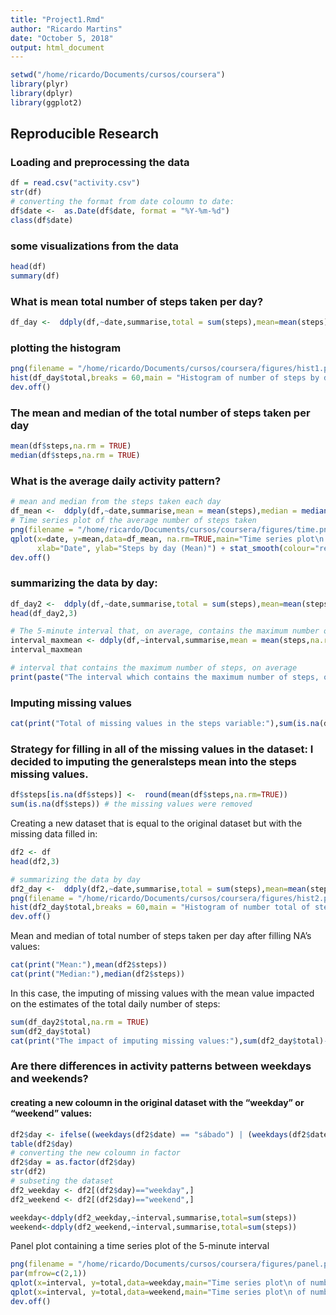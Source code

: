 ```yaml
---
title: "Project1.Rmd"
author: "Ricardo Martins"
date: "October 5, 2018"
output: html_document
---
```


```r
setwd("/home/ricardo/Documents/cursos/coursera")
library(plyr)
library(dplyr)
library(ggplot2)
```

## Reproducible Research

### Loading and preprocessing the data
```r
df = read.csv("activity.csv")
str(df)
# converting the format from date coloumn to date:
df$date <-  as.Date(df$date, format = "%Y-%m-%d")
class(df$date)
```
### some visualizations from the data

```r
head(df)
summary(df)
```
### What is mean total number of steps taken per day?
```r
df_day <-  ddply(df,~date,summarise,total = sum(steps),mean=mean(steps))
```
### plotting the histogram
```r
png(filename = "/home/ricardo/Documents/cursos/coursera/figures/hist1.png")
hist(df_day$total,breaks = 60,main = "Histogram of number of steps by day",xlab = "Number of Steps",col = "cyan")
dev.off()
```

### The mean and median of the total number of steps taken per day
```r
mean(df$steps,na.rm = TRUE)
median(df$steps,na.rm = TRUE)
```
### What is the average daily activity pattern?
```r
# mean and median from the steps taken each day
df_mean <-  ddply(df,~date,summarise,mean = mean(steps),median = median(steps))
# Time series plot of the average number of steps taken
png(filename = "/home/ricardo/Documents/cursos/coursera/figures/time.png")
qplot(x=date, y=mean,data=df_mean, na.rm=TRUE,main="Time series plot\n of the average number of steps taken",
      xlab="Date", ylab="Steps by day (Mean)") + stat_smooth(colour="red")
dev.off()
```

### summarizing the data by day:
```r
df_day2 <-  ddply(df,~date,summarise,total = sum(steps),mean=mean(steps))
head(df_day2,3)
```

```r
# The 5-minute interval that, on average, contains the maximum number of steps
interval_maxmean <- ddply(df,~interval,summarise,mean = mean(steps,na.rm = TRUE))%>%filter(mean==max(mean))
interval_maxmean

# interval that contains the maximum number of steps, on average
print(paste("The interval which contains the maximum number of steps, on average is the interval",interval_maxmean$interval),quote = FALSE)
```

### Imputing missing values
```r
cat(print("Total of missing values in the steps variable:"),sum(is.na(df$steps)))
```

### Strategy for filling in all of the missing values in the dataset: I decided to imputing the generalsteps mean into the steps missing values.

```r
df$steps[is.na(df$steps)] <-  round(mean(df$steps,na.rm=TRUE))   
sum(is.na(df$steps)) # the missing values were removed
```

Creating a new dataset that is equal to the original dataset but with the missing data filled in:
```r
df2 <- df
head(df2,3)
```

```r
# summarizing the data by day
df2_day <-  ddply(df2,~date,summarise,total = sum(steps),mean=mean(steps))
png(filename = "/home/ricardo/Documents/cursos/coursera/figures/hist2.png")
hist(df2_day$total,breaks = 60,main = "Histogram of number total of steps by day",xlab = "Number of Steps",col = "magenta")
dev.off()
```

Mean and median of total number of steps taken per day after filling NA's values:
```r
cat(print("Mean:"),mean(df2$steps))
cat(print("Median:"),median(df2$steps))
```
In this case, the imputing of missing values with the mean value impacted on the estimates of the total daily number of steps:
```r
sum(df_day2$total,na.rm = TRUE)
sum(df2_day$total)
cat(print("The impact of imputing missing values:"),sum(df2_day$total)-sum(df_day2$total,na.rm = TRUE), "more steps.")
```
### Are there differences in activity patterns between weekdays and weekends?
#### creating a new coloumn in the original dataset with the "weekday" or "weekend" values:
```r
df2$day <- ifelse((weekdays(df2$date) == "sábado") | (weekdays(df2$date) == "domingo"),"weekend","weekday")
table(df2$day)
# converting the new coloumn in factor 
df2$day = as.factor(df2$day)
str(df2)
# subseting the dataset
df2_weekday <- df2[(df2$day)=="weekday",]
df2_weekend <- df2[(df2$day)=="weekend",]
```

```r
weekday<-ddply(df2_weekday,~interval,summarise,total=sum(steps))
weekend<-ddply(df2_weekend,~interval,summarise,total=sum(steps))
```

Panel plot containing a time series plot of the 5-minute interval
```r
png(filename = "/home/ricardo/Documents/cursos/coursera/figures/panel.png")
par(mfrow=c(2,1)) 
qplot(x=interval, y=total,data=weekday,main="Time series plot\n of number of steps taken\n weekdays")+ stat_smooth(colour="red")
qplot(x=interval, y=total,data=weekend,main="Time series plot\n of number of steps taken\n weekends")+ stat_smooth(colour="red")
dev.off()
```


